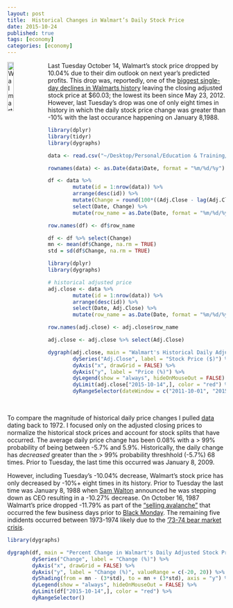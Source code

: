```yaml
---
layout: post
title:  Historical Changes in Walmart’s Daily Stock Price
date: 2015-10-24
published: true
tags: [economy]
categories: [economy]
---
```


<a href="http://bradleyboehmke.github.io/2015/12/scraping-html-text.html"><img src="http://3dprint.com/wp-content/uploads/2014/05/wal-1.jpg" alt="Walmart" style="float:left; margin:0px 8px 0px 0px; width: 17%; height: 17%;"></a>
Last Tuesday October 14, Walmart's stock price dropped by 10.04% due to their dim outlook on next year's predicted profits.  This drop was, reportedly, one of the [biggest single-day declines in Walmarts history](http://www.wsj.com/articles/wal-mart-lower-sales-earnings-outlook-1444835896) leaving the closing adjusted stock price at $60.03; the lowest its been since May 23, 2012.<!--more--> However, last Tuesday's drop was one of only eight times in history in which the daily stock price change was greater than -10% with the last occurance happening on January 8,1988.

```r
library(dplyr)
library(tidyr)
library(dygraphs)

data <- read.csv("~/Desktop/Personal/Education & Training/Personal Analyses/Walmart Historical Stock Prices/data.csv", stringsAsFactors=FALSE)

rownames(data) <- as.Date(data$Date, format = "%m/%d/%y")

df <- data %>%
        mutate(id = 1:nrow(data)) %>%
        arrange(desc(id)) %>%
        mutate(Change = round(100*((Adj.Close - lag(Adj.Close))/lag(Adj.Close)), 3)) %>%
        select(Date, Change) %>%
        mutate(row_name = as.Date(Date, format = "%m/%d/%y"))

row.names(df) <- df$row_name

df <- df %>% select(Change)
mn <- mean(df$Change, na.rm = TRUE)
std = sd(df$Change, na.rm = TRUE)

```


```r
library(dplyr)
library(dygraphs)

# historical adjusted price
adj.close <- data %>%
        mutate(id = 1:nrow(data)) %>%
        arrange(desc(id)) %>%
        select(Date, Adj.Close) %>%
        mutate(row_name = as.Date(Date, format = "%m/%d/%y"))

row.names(adj.close) <- adj.close$row_name

adj.close <- adj.close %>% select(Adj.Close)

dygraph(adj.close, main = "Walmart's Historical Daily Adjusted Stock Price") %>%
        dySeries("Adj.Close", label = "Stock Price ($)") %>%
        dyAxis("x", drawGrid = FALSE) %>%
        dyAxis("y", label = "Price (%)") %>%
        dyLegend(show = "always", hideOnMouseOut = FALSE) %>%
        dyLimit(adj.close["2015-10-14",], color = "red") %>%
        dyRangeSelector(dateWindow = c("2011-10-01", "2015-10-16"))
```

<br>

To compare the magnitude of historical daily price changes I pulled [data](http://finance.yahoo.com/q/hp?s=WMT) dating back to 1972.  I focused only on the adjusted closing prices to normalize the historical stock prices and account for stock splits that have occurred.  The average daily price change has been 0.08% with a > 99% probability of being between -5.7% and 5.9%. Historically, the daily change has *decreased* greater than the > 99% probability threshhold (-5.7%) 68 times.  Prior to Tuesday, the last time this occurred was January 8, 2009.  

However, including Tuesday's -10.04% decrease, Walmart's stock price has only decreased by -10%+ eight times in its history.  Prior to Tuesday the last time was January 8, 1988 when [Sam Walton](https://en.wikipedia.org/wiki/Sam_Walton) announced he was stepping down as CEO resulting in a -10.27% decrease.  On October 16, 1987 Walmart's price dropped -11.79% as part of the ["selling avalanche"](http://www.multiagent.martinsewell.com/Iori.pdf) that occurred the few business days prior to [Black Monday](https://en.wikipedia.org/wiki/Black_Monday_(1987)).  The remaining five indidents occurred between 1973-1974 likely due to the ['73-74 bear market crisis](https://en.wikipedia.org/wiki/1973%E2%80%9374_stock_market_crash). 

```r
library(dygraphs)

dygraph(df, main = "Percent Change in Walmart's Daily Adjusted Stock Price") %>%
        dySeries("Change", label = "Change (%)") %>%
        dyAxis("x", drawGrid = FALSE) %>%
        dyAxis("y", label = "Change (%)", valueRange = c(-20, 20)) %>%
        dyShading(from = mn - (3*std), to = mn + (3*std), axis = "y") %>%
        dyLegend(show = "always", hideOnMouseOut = FALSE) %>%
        dyLimit(df["2015-10-14",], color = "red") %>%
        dyRangeSelector()
```


